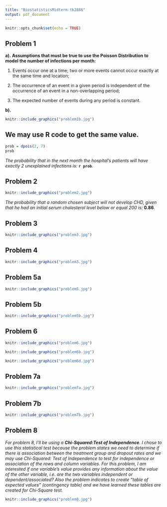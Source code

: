 ```yaml
---
title: "BiostatisticsMidterm-tk2886"
output: pdf_document
---
```


```r
knitr::opts_chunk$set(echo = TRUE)
```

## **Problem 1**

**a).**
**Assumptions that must be true to use the Poisson Distribution to model the number of infections per month:**

1. Events occur one at a time; two or more events cannot occur exactly at the same time and location;

2. The occurrence of an event in a given period is independent of the occurrence of an event in a non-overlapping period;

3. The expected number of events during any period is constant.

**b).**
```r
knitr::include_graphics("problem1b.jpg")
```

## We may use R code to get the same value. 
```r

prob = dpois(2, 7)
prob
```
*The probability that in the next month the hospital's patients will have exactly 2 unexplained infections is:* **`r prob`**. 

\newpage

## **Problem 2**
```r
knitr::include_graphics("problem2.jpg")
```
*The probability that a random chosen subject will not develop CHD, given that he had an initial serum cholesterol level below or equal 200 is:* **0.86**. 


\newpage


## **Problem 3**
```r
knitr::include_graphics("problem3.jpg")
```


\newpage


## **Problem 4**
```r
knitr::include_graphics("problem3.jpg")
```


\newpage


## **Problem 5a**
```r
knitr::include_graphics("problem5.jpg")
```


## **Problem 5b**
```r
knitr::include_graphics("problem5b.jpg")
```


\newpage


## **Problem 6**
```r
knitr::include_graphics("problem6.jpg")
```


```r
knitr::include_graphics("problem6b.jpg")
```


```r
knitr::include_graphics("problem6d.jpg")
```


\newpage


## **Problem 7a**
```r
knitr::include_graphics("problem7a.jpg")
```

## **Problem 7b**
```r
knitr::include_graphics("problem7b.jpg")
```


\newpage


## **Problem 8**

*For problem 8, I'll be using a **Chi-Squared:Test of Independence**. I chose to use this statistical test because the problem states we need to determine if there is association between the treatment group and dropout rates and we may use Chi-Squared: Test of Independence to test for independence or association of the rows and column variables. For this problem, I am interested if one variable's value provides any information about the value of the other variable, i.e. are the two variables independent or dependent/associated? Also the problem indicates to create "table of expected values" (contingency table) and we have learned these tables are created for Chi-Square test.*
```r
knitr::include_graphics("problem8.jpg")
```


